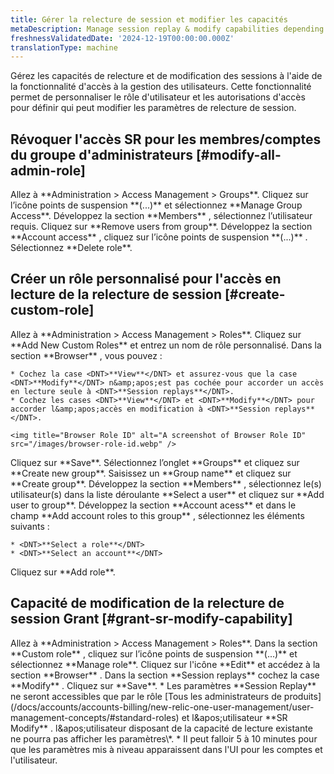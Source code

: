 ```yaml
---
title: Gérer la relecture de session et modifier les capacités
metaDescription: Manage session replay & modify capabilities depending on the role
freshnessValidatedDate: '2024-12-19T00:00:00.000Z'
translationType: machine
---
```


Gérez les capacités de relecture et de modification des sessions à l'aide de la fonctionnalité d'accès à la gestion des utilisateurs. Cette fonctionnalité permet de personnaliser le rôle d'utilisateur et les autorisations d'accès pour définir qui peut modifier les paramètres de relecture de session.

## Révoquer l'accès SR pour les membres/comptes du groupe d'administrateurs [#modify-all-admin-role]

<Steps>
  <Step>
    Allez à <DNT>**Administration &gt; Access Management &gt; Groups**</DNT>.
  </Step>

  <Step>
    Cliquez sur l’icône points de suspension **(...)** et sélectionnez <DNT>**Manage Group Access**</DNT>.
  </Step>

  <Step>
    Développez la section <DNT>**Members**</DNT> , sélectionnez l’utilisateur requis.
  </Step>

  <Step>
    Cliquez sur <DNT>**Remove users from group**</DNT>.
  </Step>

  <Step>
    Développez la section <DNT>**Account access**</DNT> , cliquez sur l’icône points de suspension **(...)** .
  </Step>

  <Step>
    Sélectionnez <DNT>**Delete role**</DNT>.
  </Step>
</Steps>

## Créer un rôle personnalisé pour l'accès en lecture de la relecture de session [#create-custom-role]

<Steps>
  <Step>
    Allez à <DNT>**Administration &gt; Access Management &gt; Roles**</DNT>.
  </Step>

  <Step>
    Cliquez sur <DNT>**Add New Custom Roles**</DNT> et entrez un nom de rôle personnalisé.
  </Step>

  <Step>
    Dans la section <DNT>**Browser**</DNT> , vous pouvez :

    * Cochez la case <DNT>**View**</DNT> et assurez-vous que la case <DNT>**Modify**</DNT> n&amp;apos;est pas cochée pour accorder un accès en lecture seule à <DNT>**Session replays**</DNT>.
    * Cochez les cases <DNT>**View**</DNT> et <DNT>**Modify**</DNT> pour accorder l&amp;apos;accès en modification à <DNT>**Session replays**</DNT>.

    <img title="Browser Role ID" alt="A screenshot of Browser Role ID" src="/images/browser-role-id.webp" />
  </Step>

  <Step>
    Cliquez sur <DNT>**Save**</DNT>.
  </Step>

  <Step>
    Sélectionnez l’onglet <DNT>**Groups**</DNT> et cliquez sur <DNT>**Create new group**</DNT>.
  </Step>

  <Step>
    Saisissez un <DNT>**Group name**</DNT> et cliquez sur <DNT>**Create group**</DNT>.
  </Step>

  <Step>
    Développez la section <DNT>**Members**</DNT> , sélectionnez le(s) utilisateur(s) dans la liste déroulante **Select a user** et cliquez sur **Add user to group**.
  </Step>

  <Step>
    Développez la section <DNT>**Account acess**</DNT> et dans le champ <DNT>**Add account roles to this group**</DNT> , sélectionnez les éléments suivants :

    * <DNT>**Select a role**</DNT>
    * <DNT>**Select an account**</DNT>
  </Step>

  <Step>
    Cliquez sur <DNT>**Add role**</DNT>.
  </Step>
</Steps>

## Capacité de modification de la relecture de session Grant [#grant-sr-modify-capability]

<Steps>
  <Step>
    Allez à <DNT>**Administration &gt; Access Management &gt; Roles**</DNT>.
  </Step>

  <Step>
    Dans la section <DNT>**Custom role**</DNT> , cliquez sur l’icône points de suspension **(...)** et sélectionnez <DNT>**Manage role**</DNT>.
  </Step>

  <Step>
    Cliquez sur l'icône <DNT>**Edit**</DNT> et accédez à la section <DNT>**Browser**</DNT> .
  </Step>

  <Step>
    Dans la section <DNT>**Session replays**</DNT> cochez la case <DNT>**Modify**</DNT> .
  </Step>

  <Step>
    Cliquez sur <DNT>**Save**</DNT>.
  </Step>
</Steps>

<Callout variant="important">
  * Les paramètres **Session Replay** ne seront accessibles que par le rôle [Tous les administrateurs de produits](/docs/accounts/accounts-billing/new-relic-one-user-management/user-management-concepts/#standard-roles) et l&amp;apos;utilisateur **SR Modify** . l&amp;apos;utilisateur disposant de la capacité de lecture existante ne pourra pas afficher les paramètres\*.
  * Il peut falloir 5 à 10 minutes pour que les paramètres mis à niveau apparaissent dans l'UI pour les comptes et l'utilisateur.
</Callout>